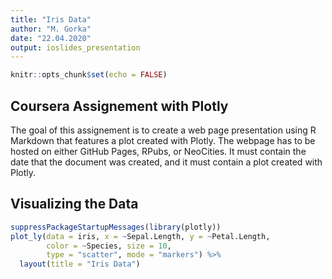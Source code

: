 ---
title: "Iris Data"
author: "M. Gorka"
date: "22.04.2020"
output: ioslides_presentation
---

```{r setup, include=FALSE}
knitr::opts_chunk$set(echo = FALSE)
```

## Coursera Assignement with Plotly

The goal of this assignement is to create a web page presentation using R Markdown that features a plot created with Plotly. The webpage has to be hosted on either GitHub Pages, RPubs, or NeoCities. It must contain the date that the document was created, and it must contain a plot created with Plotly.

## Visualizing the Data

```{r plot, echo=FALSE}
suppressPackageStartupMessages(library(plotly))
plot_ly(data = iris, x = ~Sepal.Length, y = ~Petal.Length, 
        color = ~Species, size = 10,
        type = "scatter", mode = "markers") %>%
  layout(title = "Iris Data")
```

